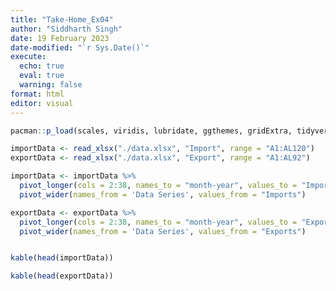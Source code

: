 ```yaml
---
title: "Take-Home_Ex04"
author: "Siddharth Singh"
date: 19 February 2023
date-modified: "`r Sys.Date()`"
execute: 
  echo: true
  eval: true
  warning: false
format: html
editor: visual
---
```


```r
pacman::p_load(scales, viridis, lubridate, ggthemes, gridExtra, tidyverse, readxl, knitr, data.table)
```

```r
importData <- read_xlsx("./data.xlsx", "Import", range = "A1:AL120")
exportData <- read_xlsx("./data.xlsx", "Export", range = "A1:AL92")
```

```r
importData <- importData %>%
  pivot_longer(cols = 2:38, names_to = "month-year", values_to = "Imports" ) %>%
  pivot_wider(names_from = 'Data Series', values_from = "Imports")

exportData <- exportData %>%
  pivot_longer(cols = 2:38, names_to = "month-year", values_to = "Exports" ) %>%
  pivot_wider(names_from = 'Data Series', values_from = "Exports")

```

```r
```

```r
kable(head(importData))

```

```r
kable(head(exportData))
```
